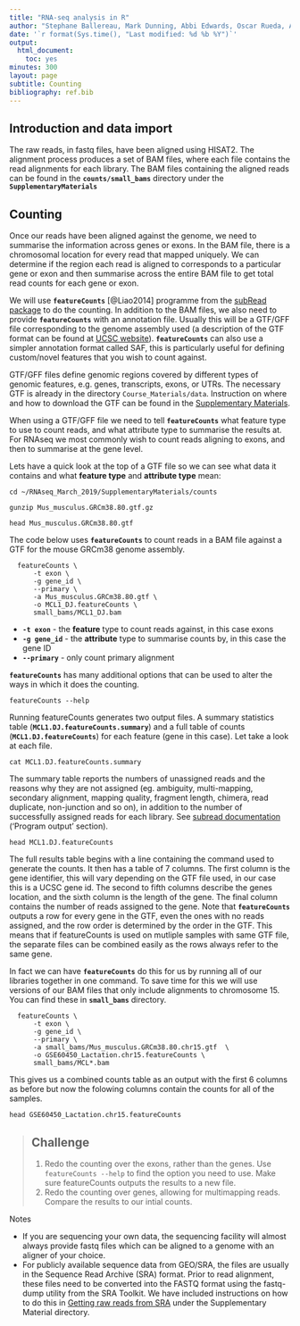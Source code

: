 ```yaml
---
title: "RNA-seq analysis in R"
author: "Stephane Ballereau, Mark Dunning, Abbi Edwards, Oscar Rueda, Ashley Sawle"
date: '`r format(Sys.time(), "Last modified: %d %b %Y")`'
output:
  html_document:
    toc: yes
minutes: 300
layout: page
subtitle: Counting
bibliography: ref.bib
---
```



## Introduction and data import

The raw reads, in fastq files, have been aligned using HISAT2. The alignment
process produces a set of BAM files, where each file contains the read
alignments for each library. The BAM files containing the aligned reads can be
found in the **`counts/small_bams`** directory under the
**`SupplementaryMaterials`** 

## Counting

Once our reads have been aligned against the genome, we need to summarise the
information across genes or exons. In the BAM file, there is a chromosomal
location for every read that mapped uniquely. We can determine if the region
each read is aligned to corresponds to a particular gene or exon and then
summarise across the entire BAM file to get total read counts for each gene or
exon. 

We will use **`featureCounts`** [@Liao2014] programme from the [subRead
package](http://subread.sourceforge.net/) to do the counting. In addition to
the BAM files, we also need to provide **`featureCounts`** with an annotation
file. Usually this will be a GTF/GFF file corresponding to the genome assembly
used (a description of the GTF  format  can  be  found  at  [UCSC
website](http://genome.ucsc.edu/FAQ/FAQformat.html#format4)).
**`featureCounts`** can also use a simpler annotation format called SAF, this
is particularly useful for defining custom/novel features that you wish to
count against.

GTF/GFF files define genomic regions covered by different types of genomic
features, e.g. genes, transcripts, exons, or UTRs. The necessary GTF is already 
in the directory `Course_Materials/data`. Instruction on where and how
to download the GTF can be found in the [Supplementary 
Materials](S1_Getting_raw_reads_from_SRA.html).

When using a GTF/GFF file we need to tell **`featureCounts`** what feature type 
to use to count reads, and what attribute type to summarise the results at. For 
RNAseq we most commonly wish to count reads aligning to exons, and then to 
summarise at the gene level. 

Lets have a quick look at the top of a GTF file so we can see what data it
contains and what **feature type** and **attribute type** mean:

```
cd ~/RNAseq_March_2019/SupplementaryMaterials/counts

gunzip Mus_musculus.GRCm38.80.gtf.gz  

head Mus_musculus.GRCm38.80.gtf
```

The code below uses **`featureCounts`** to count reads in a BAM file against a 
GTF for the mouse GRCm38 genome assembly.

```
  featureCounts \
      -t exon \
      -g gene_id \
      --primary \
      -a Mus_musculus.GRCm38.80.gtf \
      -o MCL1_DJ.featureCounts \
      small_bams/MCL1_DJ.bam
```
* **`-t exon`** - the **feature** type to count reads against, in this case exons
* **`-g gene_id`** - the **attribute** type to summarise counts by, in this case the gene ID
* **`--primary`** - only count primary alignment

**`featureCounts`** has many additional options that can be used to alter the ways in which it does the counting.

```
featureCounts --help
```

Running featureCounts generates two output files. A summary statistics table (**`MCL1.DJ.featureCounts.summary`**) and a full table of counts (**`MCL1.DJ.featureCounts`**) for each feature (gene in this case). Let take a look at each file.

```
cat MCL1.DJ.featureCounts.summary
```

The summary table reports the numbers of unassigned reads and the reasons why they are not assigned (eg. ambiguity, multi-mapping, secondary alignment, mapping quality, fragment length, chimera, read duplicate, non-junction and so on), in addition to the number of successfully assigned reads for each library. See [subread documentation](http://bioinf.wehi.edu.au/subread-package/SubreadUsersGuide.pdf) ('Program output' section).

```
head MCL1.DJ.featureCounts
```

The full results table begins with a line containing the command used to generate the counts. It then has a table of 7 columns. The first column is the gene identifier, this will vary depending on the GTF file used, in our case this is a UCSC gene id. The second to fifth columns describe the genes location, and the sixth column is the length of the gene. The final column contains the number of reads assigned to the gene. Note that **`featureCounts`** outputs a row for every gene in the GTF, even the ones with no reads assigned, and the row order is determined by the order in the GTF. This means that if featureCounts is used on mutliple samples with same GTF file, the separate files can be combined easily as the rows always refer to the same gene.

In fact we can have **`featureCounts`** do this for us by running all of our libraries together in one command. To save time for this we will use versions of our BAM files that only include alignments to chromosome 15. You can find these in **`small_bams`** directory.

```
  featureCounts \
      -t exon \
      -g gene_id \
      --primary \
      -a small_bams/Mus_musculus.GRCm38.80.chr15.gtf  \
      -o GSE60450_Lactation.chr15.featureCounts \
      small_bams/MCL*.bam
```

This gives us a combined counts table as an output with the first 6 columns as before but now the folowing columns contain the counts for all of the samples.

```
head GSE60450_Lactation.chr15.featureCounts
```

> ## Challenge {.challenge}
>
> 1. Redo the counting over the exons, rather than the genes. Use `featureCounts --help` to find the option you need to use. Make sure featureCounts outputs the results to a new file.
> 2. Redo the counting over genes, allowing for multimapping reads. Compare the results to our intial counts.
>


Notes

* If you are sequencing your own data, the sequencing facility will almost always provide fastq files which can be aligned to a genome with an aligner of your choice.  
* For publicly available sequence data from GEO/SRA, the files are usually in the Sequence Read Archive (SRA) format. Prior to read alignment, these files need to be converted into the FASTQ format using the fastq-dump utility from the SRA Toolkit. We have included instructions on how to do this in [Getting raw reads from SRA](S1_Getting_raw_reads_from_SRA.html) under the Supplementary Material directory.  

